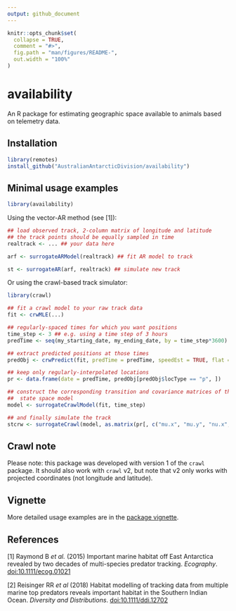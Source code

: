 ```yaml
---
output: github_document
---
```


<!-- README.md is generated from README.Rmd. Please edit that file -->

```r
knitr::opts_chunk$set(
  collapse = TRUE,
  comment = "#>",
  fig.path = "man/figures/README-",
  out.width = "100%"
)
```

# availability

<!-- badges: start -->
<!-- badges: end -->

An R package for estimating geographic space available to animals based on telemetry data.

## Installation

```r
library(remotes)
install_github("AustralianAntarcticDivision/availability")

```

## Minimal usage examples

```r
library(availability)

```

Using the vector-AR method (see [1]):

```r
## load observed track, 2-column matrix of longitude and latitude
## the track points should be equally sampled in time
realtrack <- ... ## your data here

arf <- surrogateARModel(realtrack) ## fit AR model to track

st <- surrogateAR(arf, realtrack) ## simulate new track

```

Or using the crawl-based track simulator:

```r
library(crawl)

## fit a crawl model to your raw track data
fit <- crwMLE(...)

## regularly-spaced times for which you want positions
time_step <- 3 ## e.g. using a time step of 3 hours
predTime <- seq(my_starting_date, my_ending_date, by = time_step*3600)

## extract predicted positions at those times
predObj <- crwPredict(fit, predTime = predTime, speedEst = TRUE, flat = TRUE)

## keep only regularly-interpolated locations
pr <- data.frame(date = predTime, predObj[predObj$locType == "p", ])

## construct the corresponding transition and covariance matrices of the
##  state space model
model <- surrogateCrawlModel(fit, time_step)

## and finally simulate the track
stcrw <- surrogateCrawl(model, as.matrix(pr[, c("mu.x", "mu.y", "nu.x", "nu.y")]), pr$date)

```

## Crawl note

Please note: this package was developed with version 1 of the `crawl` package. It should also work with `crawl` v2, but note that v2 only works with projected coordinates (not longitude and latitude).


## Vignette
More detailed usage examples are in the [package vignette](https://australianantarcticdivision.github.io/availability/articles/availability.html).

## References
[1] Raymond B *et al.* (2015) Important marine habitat off East Antarctica revealed by two decades of multi-species predator tracking. *Ecography*. [doi:10.1111/ecog.01021](https://doi.org/10.1111/ecog.01021)

[2] Reisinger RR *et al* (2018) Habitat modelling of tracking data from multiple marine top predators reveals important habitat in the Southern Indian Ocean. *Diversity and Distributions*. [doi:10.1111/ddi.12702](https://doi.org/10.1111/ddi.12702)

